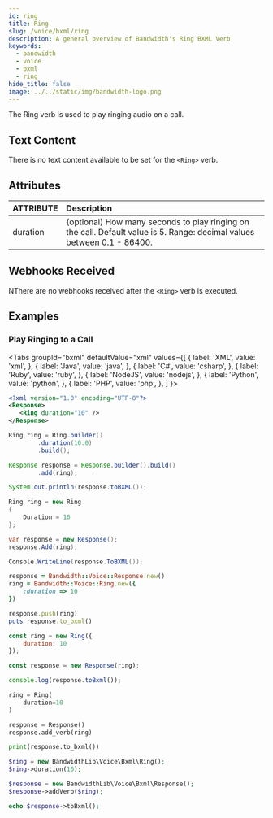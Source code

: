 ```yaml
---
id: ring
title: Ring
slug: /voice/bxml/ring
description: A general overview of Bandwidth's Ring BXML Verb
keywords:
  - bandwidth
  - voice
  - bxml
  - ring
hide_title: false
image: ../../static/img/bandwidth-logo.png
---
```



The Ring verb is used to play ringing audio on a call.

## Text Content

There is no text content available to be set for the `<Ring>` verb.

## Attributes

| ATTRIBUTE | Description                                                                                            |
|:----------|:-------------------------------------------------------------------------------------------------------|
| duration  | (optional) How many seconds to play ringing on the call. Default value is 5. Range: decimal values between 0.1 - 86400. |

## Webhooks Received

NThere are no webhooks received after the `<Ring>` verb is executed.

## Examples

### Play Ringing to a Call

<Tabs
  groupId="bxml"
  defaultValue="xml"
  values={[
    { label: 'XML', value: 'xml', },
    { label: 'Java', value: 'java', },
    { label: 'C#', value: 'csharp', },
    { label: 'Ruby', value: 'ruby', },
    { label: 'NodeJS', value: 'nodejs', },
    { label: 'Python', value: 'python', },
    { label: 'PHP', value: 'php', },
  ]
}>
<TabItem value="xml">

```xml
<?xml version="1.0" encoding="UTF-8"?>
<Response>
   <Ring duration="10" />
</Response>
```

</TabItem>
<TabItem value="java">

```java
Ring ring = Ring.builder()
        .duration(10.0)
        .build();

Response response = Response.builder().build()
        .add(ring);

System.out.println(response.toBXML());
```

</TabItem>
<TabItem value="csharp">

```cs
Ring ring = new Ring
{
    Duration = 10
};

var response = new Response();
response.Add(ring);

Console.WriteLine(response.ToBXML());
```

</TabItem>
<TabItem value="ruby">

```ruby
response = Bandwidth::Voice::Response.new()
ring = Bandwidth::Voice::Ring.new({
    :duration => 10
})

response.push(ring)
puts response.to_bxml()
```

</TabItem>
<TabItem value="nodejs">

```js
const ring = new Ring({
    duration: 10
});

const response = new Response(ring);

console.log(response.toBxml());
```

</TabItem>
<TabItem value="python">

```python
ring = Ring(
    duration=10
)

response = Response()
response.add_verb(ring)

print(response.to_bxml())
```

</TabItem>
<TabItem value="php">

```php
$ring = new BandwidthLib\Voice\Bxml\Ring();
$ring->duration(10);

$response = new BandwidthLib\Voice\Bxml\Response();
$response->addVerb($ring);

echo $response->toBxml();
```

</TabItem>
</Tabs>
